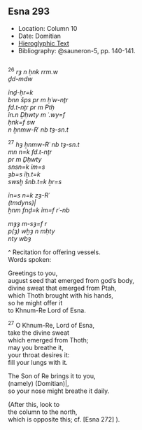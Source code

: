 ## Esna 293 {-}  
  
<style>  
  
  .col2 {  
    columns: 2 320px;         /* number of columns and width in pixels*/  
    -webkit-columns: 2 320px; /* chrome, safari */  
    -moz-columns: 2 320px;    /* firefox */  
    -webkit-column-break-inside: avoid;  
    -page-break-inside: avoid;  
    -break-inside: avoid;  
  }  
  
</style>  

- Location: Column 10
- Date: Domitian 
- [Hieroglyphic Text](https://www.ifao.egnet.net/uploads/publications/enligne/Temples-Esna003.pdf#page=248){target="_blank"}  
- Bibliography: @sauneron-5, pp. 140-141.

<div class="col2">  

^26^ *rȝ n ḥnk rrm.w  *  
*ḏd-mdw  *  
    
*ỉnḏ-ḥr=k  *  
*bnn šps pr m ḥʿw-nṯr  *  
*fd.t-nṯr pr m Ptḥ  *  
*ỉn.n Ḏḥwty m ʿ.wy=f  *  
*ḥnk=f sw *  
*n ẖnmw-Rʿ nb tȝ-sn.t  *  
     
^27^ *hȝ ẖnmw-Rʿ nb tȝ-sn.t  *  
*mn n=k fd.t-nṯr  *  
*pr m Ḏḥwty  *  
*snsn=k ỉm=s  *  
*ȝb=s ỉḥ.t=k  *  
*swsḫ šnb.t=k ẖr=s  *  
     
*ỉn=s n=k zȝ-Rʿ  *  
*(tmdyns)|  *  
*ḫnm fnḏ=k ỉm=f rʿ-nb  *  
   
*mȝȝ m-sȝ=f r *  
*p(ȝ) wḫȝ n mḥty *  
*nty wbȝ  *  
   
^ Recitation for offering vessels.  
Words spoken:  
  
Greetings to you,  
august seed that emerged from god's body,  
divine sweat that emerged from Ptah,  
which Thoth brought with his hands,  
so he might offer it   
to Khnum-Re Lord of Esna.  
  
^27^ O Khnum-Re, Lord of Esna,  
take the divine sweat  
which emerged from Thoth;  
may you breathe it,  
your throat desires it:  
fill your lungs with it.  
  
The Son of Re brings it to you,  
(namely) (Domitian)|,  
so your nose might breathe it daily.  
  
(After this, look to   
the column to the north,  
which is opposite this;  cf. [Esna 272] ).

</div>
